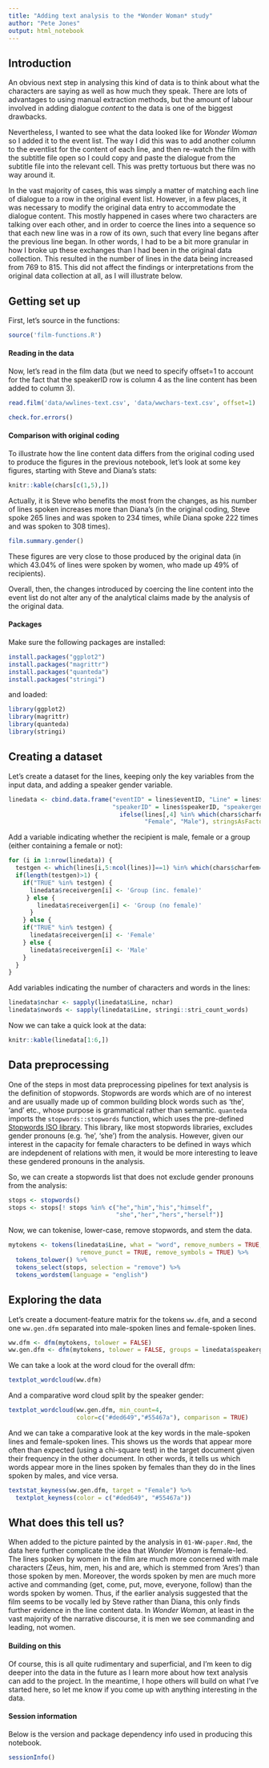 ```yaml
---
title: "Adding text analysis to the *Wonder Woman* study"
author: "Pete Jones"
output: html_notebook
---
```


## Introduction

An obvious next step in analysing this kind of data is to think about what the 
characters are saying as well as how much they speak. There are lots of 
advantages to using manual extraction methods, but the amount of labour involved 
in adding dialogue *content* to the data is one of the biggest drawbacks. 

Nevertheless, I wanted to see what the data looked like for *Wonder Woman* so I 
added it to the event list. The way I did this was to add another column to the 
eventlist for the content of each line, and then re-watch the film with the 
subtitle file open so I could copy and paste the dialogue from the subtitle 
file into the relevant cell. This was pretty tortuous but there was no way 
around it.

In the vast majority of cases, this was simply a matter of matching each line 
of dialogue to a row in the original event list. However, in a few places, it was necessary to modify the original data entry to accommodate the dialogue content. This mostly happened in cases where two characters are talking over each other, and in order to coerce the lines into a sequence so that each new line was in a row of its own, such that every line begans after the previous line began. In other words, I had to be a bit more granular in how I broke up these exchanges than I had been in the original data collection. This resulted in the number of lines in the data being increased from 769 to 815. This did not affect the findings or interpretations from the original data collection at all, as I will illustrate below.

## Getting set up

First, let's source in the functions:

```r
source('film-functions.R')
```

#### Reading in the data

Now, let's read in the film data (but we need to specify offset=1 to account for the fact that the speakerID row is column 4 as the line content has been added 
to column 3).

```r
read.film('data/wwlines-text.csv', 'data/wwchars-text.csv', offset=1)
```

```r
check.for.errors()
```

#### Comparison with original coding

To illustrate how the line content data differs from the original coding used to produce the figures in the previous notebook, let's look at some key figures, starting with Steve and Diana's stats:

```r
knitr::kable(chars[c(1,5),])
```

Actually, it is Steve who benefits the most from the changes, as his number of lines spoken increases more than Diana's (in the original coding, Steve spoke 265 lines and was spoken to 234 times, while Diana spoke 222 times and was spoken to 308 times). 

```r
film.summary.gender()
```

These figures are very close to those produced by the original data (in which 43.04% of lines were spoken by women, who made up 49% of recipients).

Overall, then, the changes introduced by coercing the line content into the event list do not alter any of the analytical claims made by the analysis of the original data.

#### Packages

Make sure the following packages are installed: 

```r
install.packages("ggplot2")
install.packages("magrittr")
install.packages("quanteda")
install.packages("stringi")
```

and loaded:

```r
library(ggplot2)
library(magrittr)
library(quanteda)
library(stringi)
```

## Creating a dataset

Let's create a dataset for the lines, keeping only the key variables from the input data, and adding a speaker gender variable.

```r
linedata <- cbind.data.frame("eventID" = lines$eventID, "Line" = lines$Line, 
                             "speakerID" = lines$speakerID, "speakergen" = 
                               ifelse(lines[,4] %in% which(chars$charfem==1), 
                                      "Female", "Male"), stringsAsFactors=FALSE)
```

Add a variable indicating whether the recipient is male, female or a group (either containing a female or not):

```r
for (i in 1:nrow(linedata)) {
  testgen <- which(lines[i,5:ncol(lines)]==1) %in% which(chars$charfem==1)
  if(length(testgen)>1) {
    if("TRUE" %in% testgen) {
      linedata$receivergen[i] <- 'Group (inc. female)'
     } else {
        linedata$receivergen[i] <- 'Group (no female)'
      }
    } else {
    if("TRUE" %in% testgen) {
      linedata$receivergen[i] <- 'Female' 
    } else {
      linedata$receivergen[i] <- 'Male'
    }
  }
}
```

Add variables indicating the number of characters and words in the lines:

```r
linedata$nchar <- sapply(linedata$Line, nchar)
linedata$nwords <- sapply(linedata$Line, stringi::stri_count_words)
```

Now we can take a quick look at the data:

```r
knitr::kable(linedata[1:6,])
```

## Data preprocessing

One of the steps in most data preprocessing pipelines for text analysis is the definition of stopwords. Stopwords are words which are of no interest and are usually made up of common building block words such as 'the', 'and' etc., whose purpose is grammatical rather than semantic. `quanteda` imports the `stopwords::stopwords` function, which uses the pre-defined [Stopwords ISO library](https://github.com/stopwords-iso). This library, like most stopwords libraries, excludes gender pronouns (e.g. 'he', 'she') from the analysis. However, given our interest in the capacity for female characters to be defined in ways which are indepdenent of relations with men, it would be more interesting to leave these gendered pronouns in the analysis.

So, we can create a stopwords list that does not exclude gender pronouns from the analysis:

```r
stops <- stopwords()
stops <- stops[! stops %in% c("he","him","his","himself",
                              "she","her","hers","herself")]
```

Now, we can tokenise, lower-case, remove stopwords, and stem the data.

```r
mytokens <- tokens(linedata$Line, what = "word", remove_numbers = TRUE, 
                    remove_punct = TRUE, remove_symbols = TRUE) %>% 
  tokens_tolower() %>%
  tokens_select(stops, selection = "remove") %>%
  tokens_wordstem(language = "english")
```

## Exploring the data

Let's create a document-feature matrix for the tokens `ww.dfm`, and a second one `ww.gen.dfm` separated into male-spoken lines and female-spoken lines.

```r
ww.dfm <- dfm(mytokens, tolower = FALSE)
ww.gen.dfm <- dfm(mytokens, tolower = FALSE, groups = linedata$speakergen)
```

We can take a look at the word cloud for the overall dfm:

```r
textplot_wordcloud(ww.dfm)
```

And a comparative word cloud split by the speaker gender:

```r
textplot_wordcloud(ww.gen.dfm, min_count=4, 
                   color=c("#ded649","#55467a"), comparison = TRUE)
```

And we can take a comparative look at the key words in the male-spoken lines and female-spoken lines. This shows us the words that appear more often than expected (using a chi-square test) in the target document given their frequency in the other document. In other words, it tells us which words appear more in the lines spoken by females than they do in the lines spoken by males, and vice versa.

```r
textstat_keyness(ww.gen.dfm, target = "Female") %>%
  textplot_keyness(color = c("#ded649", "#55467a"))
```

## What does this tell us?

When added to the picture painted by the analysis in `01-WW-paper.Rmd`, the data here further complicate the idea that *Wonder Woman* is female-led. The lines spoken by women in the film are much more concerned with male characters (Zeus, him, men, his and are, which is stemmed from 'Ares') than those spoken by men. Moreover, the words spoken by men are much more active and commanding (get, come, put, move, everyone, follow) than the words spoken by women. Thus, if the earlier analysis suggested that the film seems to be vocally led by Steve rather than Diana, this only finds further evidence in the line content data. In *Wonder Woman*, at least in the vast majority of the narrative discourse, it is men we see commanding and leading, not women.

#### Building on this

Of course, this is all quite rudimentary and superficial, and I'm keen to dig deeper into the data in the future as I learn more about how text analysis can add to the project. In the meantime, I hope others will build on what I've started here, so let me know if you come up with anything interesting in the data.

#### Session information

Below is the version and package dependency info used in producing this notebook.

```r
sessionInfo()
```